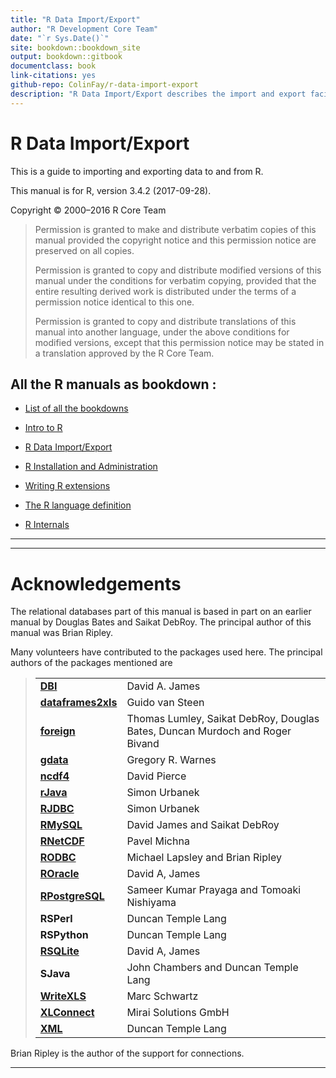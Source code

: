 ```yaml
--- 
title: "R Data Import/Export"
author: "R Development Core Team"
date: "`r Sys.Date()`"
site: bookdown::bookdown_site
output: bookdown::gitbook
documentclass: book
link-citations: yes
github-repo: ColinFay/r-data-import-export
description: "R Data Import/Export describes the import and export facilities available either in R itself or via packages which are available from CRAN.	"
---
```


# R Data Import/Export {-}
<p>This is a guide to importing and exporting data to and from R.</p>
<p>This manual is for R, version 3.4.2 (2017-09-28).</p>
<p>Copyright © 2000–2016 R Core Team</p>
<blockquote>
<p>Permission is granted to make and distribute verbatim copies of this manual provided the copyright notice and this permission notice are preserved on all copies.</p>
<p>Permission is granted to copy and distribute modified versions of this manual under the conditions for verbatim copying, provided that the entire resulting derived work is distributed under the terms of a permission notice identical to this one.</p>
<p>Permission is granted to copy and distribute translations of this manual into another language, under the above conditions for modified versions, except that this permission notice may be stated in a translation approved by the R Core Team.</p>
</blockquote>

<h2>All the R manuals as bookdown : </h2>

+ [List of all the bookdowns](http://colinfay.me/r-manuals/)

+ [Intro to R](http://colinfay.me/intro-to-r/)

+ [R Data Import/Export](http://colinfay.me/r-data-import-export/)

+ [R Installation and Administration](http://colinfay.me/r-installation-administration/)

+ [Writing R extensions](http://colinfay.me/writing-r-extensions/)

+ [The R language definition](http://colinfay.me/r-language-definition/)

+ [R Internals](http://colinfay.me/r-internals/)

<hr>

<hr />
<p><a href="" id="Acknowledgements"></a> <a href="" id="Acknowledgements-1"></a></p>
# Acknowledgements {-}
<p>The relational databases part of this manual is based in part on an earlier manual by Douglas Bates and Saikat DebRoy. The principal author of this manual was Brian Ripley.</p>
<p>Many volunteers have contributed to the packages used here. The principal authors of the packages mentioned are</p>
<blockquote>
<table>
<tbody>
<tr class="odd">
<td align="left"><a href="https://CRAN.R-project.org/package=DBI"><strong>DBI</strong></a></td>
<td align="left">David A. James</td>
</tr>
<tr class="even">
<td align="left"><a href="https://CRAN.R-project.org/package=dataframes2xls"><strong>dataframes2xls</strong></a></td>
<td align="left">Guido van Steen</td>
</tr>
<tr class="odd">
<td align="left"><a href="https://CRAN.R-project.org/package=foreign"><strong>foreign</strong></a></td>
<td align="left">Thomas Lumley, Saikat DebRoy, Douglas Bates, Duncan Murdoch and Roger Bivand</td>
</tr>
<tr class="even">
<td align="left"><a href="https://CRAN.R-project.org/package=gdata"><strong>gdata</strong></a></td>
<td align="left">Gregory R. Warnes</td>
</tr>
<tr class="odd">
<td align="left"><a href="https://CRAN.R-project.org/package=ncdf4"><strong>ncdf4</strong></a></td>
<td align="left">David Pierce</td>
</tr>
<tr class="even">
<td align="left"><a href="https://CRAN.R-project.org/package=rJava"><strong>rJava</strong></a></td>
<td align="left">Simon Urbanek</td>
</tr>
<tr class="odd">
<td align="left"><a href="https://CRAN.R-project.org/package=RJDBC"><strong>RJDBC</strong></a></td>
<td align="left">Simon Urbanek</td>
</tr>
<tr class="even">
<td align="left"><a href="https://CRAN.R-project.org/package=RMySQL"><strong>RMySQL</strong></a></td>
<td align="left">David James and Saikat DebRoy</td>
</tr>
<tr class="odd">
<td align="left"><a href="https://CRAN.R-project.org/package=RNetCDF"><strong>RNetCDF</strong></a></td>
<td align="left">Pavel Michna</td>
</tr>
<tr class="even">
<td align="left"><a href="https://CRAN.R-project.org/package=RODBC"><strong>RODBC</strong></a></td>
<td align="left">Michael Lapsley and Brian Ripley</td>
</tr>
<tr class="odd">
<td align="left"><a href="https://CRAN.R-project.org/package=ROracle"><strong>ROracle</strong></a></td>
<td align="left">David A, James</td>
</tr>
<tr class="even">
<td align="left"><a href="https://CRAN.R-project.org/package=RPostgreSQL"><strong>RPostgreSQL</strong></a></td>
<td align="left">Sameer Kumar Prayaga and Tomoaki Nishiyama</td>
</tr>
<tr class="odd">
<td align="left"><strong>RSPerl</strong></td>
<td align="left">Duncan Temple Lang</td>
</tr>
<tr class="even">
<td align="left"><strong>RSPython</strong></td>
<td align="left">Duncan Temple Lang</td>
</tr>
<tr class="odd">
<td align="left"><a href="https://CRAN.R-project.org/package=RSQLite"><strong>RSQLite</strong></a></td>
<td align="left">David A, James</td>
</tr>
<tr class="even">
<td align="left"><strong>SJava</strong></td>
<td align="left">John Chambers and Duncan Temple Lang</td>
</tr>
<tr class="odd">
<td align="left"><a href="https://CRAN.R-project.org/package=WriteXLS"><strong>WriteXLS</strong></a></td>
<td align="left">Marc Schwartz</td>
</tr>
<tr class="even">
<td align="left"><a href="https://CRAN.R-project.org/package=XLConnect"><strong>XLConnect</strong></a></td>
<td align="left">Mirai Solutions GmbH</td>
</tr>
<tr class="odd">
<td align="left"><a href="https://CRAN.R-project.org/package=XML"><strong>XML</strong></a></td>
<td align="left">Duncan Temple Lang</td>
</tr>
</tbody>
</table>
</blockquote>
<p>Brian Ripley is the author of the support for connections.</p>
<hr />
<p><a href="" id="Introduction"></a> <a href="" id="Introduction-1"></a></p>
<div id="calibre_pb_4" class="calibre11">

</div>

